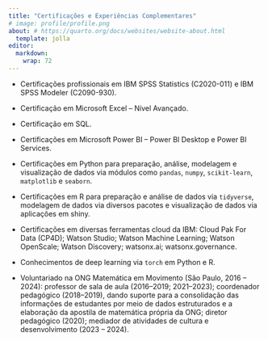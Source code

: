 ```yaml
---
title: "Certificações e Experiências Complementares"
# image: profile/profile.png
about: # https://quarto.org/docs/websites/website-about.html
  template: jolla
editor: 
  markdown: 
    wrap: 72
---
```


- Certificações profissionais em IBM SPSS Statistics (C2020-011) e IBM SPSS Modeler (C2090-930).

- Certificação em Microsoft Excel – Nível Avançado.

- Certificação em SQL.

- Certificações em Microsoft Power BI – Power BI Desktop e Power BI Services.

- Certificações em Python para preparação, análise, modelagem e visualização de dados via módulos como `pandas`, `numpy`, `scikit-learn`, `matplotlib` e `seaborn`.

- Certificações em R para preparação e análise de dados via `tidyverse`, modelagem de dados via diversos pacotes e visualização de dados via aplicações em shiny.

- Certificações em diversas ferramentas cloud da IBM: Cloud Pak For Data (CP4D); Watson Studio; Watson Machine Learning; Watson OpenScale; Watson Discovery; watsonx.ai; watsonx.governance.

- Conhecimentos de deep learning via `torch` em Python e R.

- Voluntariado na ONG Matemática em Movimento (São Paulo, 2016 – 2024): professor de sala de aula (2016–2019; 2021–2023); coordenador pedagógico (2018–2019), dando suporte para a consolidação das informações de estudantes por meio de dados estruturados e a elaboração da apostila de matemática própria da ONG; diretor pedagógico (2020); mediador de atividades de cultura e desenvolvimento (2023 – 2024).

